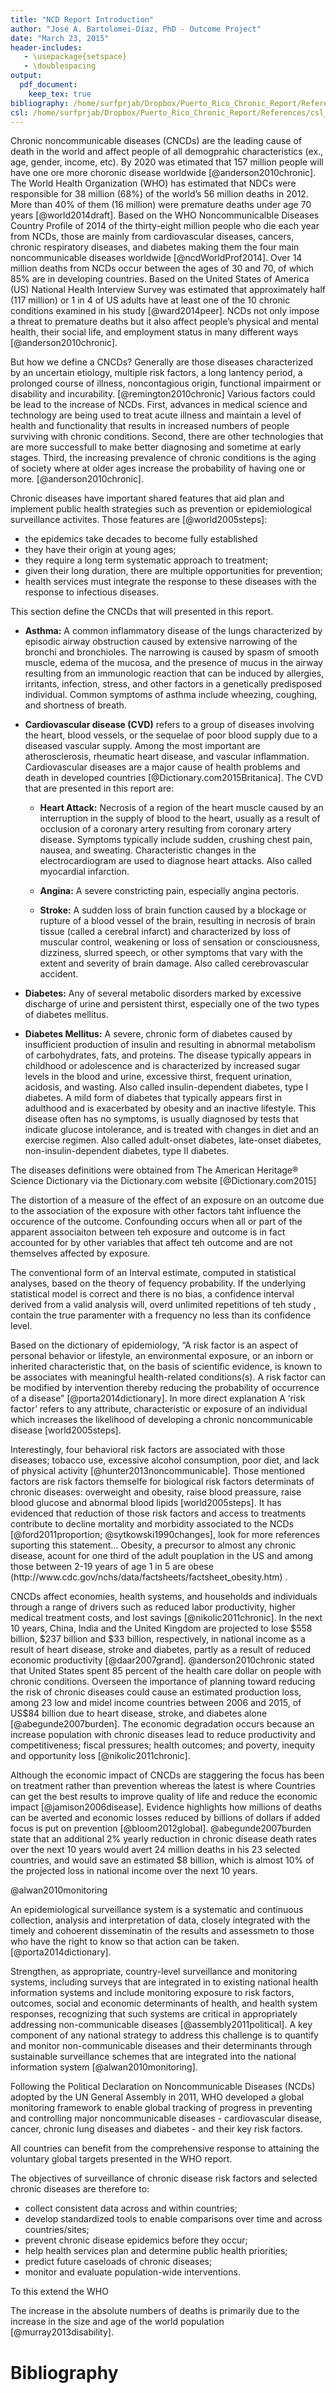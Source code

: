 ```yaml
---
title: "NCD Report Introduction"
author: "José A. Bartolomei-Díaz, PhD - Outcome Project"
date: "March 23, 2015"
header-includes:
   - \usepackage{setspace}
   - \doublespacing
output:
  pdf_document:
    keep_tex: true
bibliography: /home/surfprjab/Dropbox/Puerto_Rico_Chronic_Report/References/ChronReport.bib
csl: /home/surfprjab/Dropbox/Puerto_Rico_Chronic_Report/References/csl_Reference_Style/apa6th.csl
---
```



\subsection{Worldwide Problem}

Chronic noncommunicable diseases (CNCDs) are the leading cause of death in the world and affect people of all demogprahic characteristics (ex., age, gender, income, etc). By 2020 was etimated that 157 million people will have one ore more choronic disease worldwide [@anderson2010chronic]. The World Health Organization (WHO) has estimated that NDCs were responsible for 38 million (68\%) of the world’s 56 million deaths in 2012. More than 40\% of them (16 million) were premature deaths under age 70 years [@world2014draft]. Based on the WHO Noncommunicalble Diseases Country Profile of 2014 of the thirty-eight million people who die each year from NCDs, those are mainly from cardiovascular diseases, cancers, chronic respiratory diseases, and diabetes making them the four main noncommunicable diseases worldwide [@ncdWorldProf2014]. Over 14 million deaths from NCDs occur between the ages of 30 and 70, of which 85% are in developing countries. Based on the United States of America (US) National Health Interview Survey was estimated that approximately half (117 million) or 1 in 4 of US adults have at least one of the 10 chronic conditions examined in his study [@ward2014peer]. NCDs not only impose a threat to premature deaths but it also affect people’s physical and mental health, their social life, and employment status in many different ways [@anderson2010chronic].

But how we define a CNCDs? Generally are those diseases characterized by an uncertain etiology, multiple risk factors, a long lantency period, a prolonged course of illness, noncontagious origin, functional impairment or disability and incurability. [@remington2010chronic]  Various factors could be lead to the increase of NCDs. First, advances in medical science and technology are being used to treat acute illness and maintain a level of health and functionality that results in increased numbers of people surviving with chronic conditions. Second, there are other technologies that are more successfull to make better diagnosing and sometime at early stages. Third, the increasing prevalence of chronic conditions is the aging of society where at older ages increase the probability of having one or more. [@anderson2010chronic].

Chronic diseases have important shared features that aid plan and implement public health strategies such as prevention or epidemiological surveillance activites. Those features are [@world2005steps]:

- the epidemics take decades to become fully established 
- they have their origin at young ages;
- they require a long term systematic approach to treatment;
- given their long duration, there are multiple opportunities for prevention;
- health services must integrate the response to these diseases with the response to infectious diseases.


\subsection{Chronic Condition Definitions}

This section define the CNCDs that will presented in this report.

- **Asthma:** A common inflammatory disease of the lungs characterized by episodic airway obstruction caused by extensive narrowing of the bronchi and bronchioles. The narrowing is caused by spasm of smooth muscle, edema of the mucosa, and the presence of mucus in the airway resulting from an immunologic reaction that can be induced by allergies, irritants, infection, stress, and other factors in a genetically predisposed individual. Common symptoms of asthma include wheezing, coughing, and shortness of breath.

- **Cardiovascular disease (CVD)** refers to a group of diseases involving the heart, blood vessels, or the sequelae of poor blood supply due to a diseased vascular supply. Among the most important are atherosclerosis, rheumatic heart disease, and vascular inflammation. Cardiovascular diseases are a major cause of health problems and death in developed countries [@Dictionary.com2015Britanica]. The CVD that are presented in this report are:

    - **Heart Attack:** Necrosis of a region of the heart muscle caused by an interruption in the supply of blood to the heart, usually as a result of occlusion of a coronary artery resulting from coronary artery disease. Symptoms typically include sudden, crushing chest pain, nausea, and sweating. Characteristic changes in the electrocardiogram are used to diagnose heart attacks. Also called myocardial infarction.  
  
    - **Angina:** A severe constricting pain, especially angina pectoris. 
  
    - **Stroke:** A sudden loss of brain function caused by a blockage or rupture of a blood vessel of the brain, resulting in necrosis of brain tissue (called a cerebral infarct) and characterized by loss of muscular control, weakening or loss of sensation or consciousness, dizziness, slurred speech, or other symptoms that vary with the extent and severity of brain damage. Also called cerebrovascular accident. 

- **Diabetes:** Any of several metabolic disorders marked by excessive discharge of urine and persistent thirst, especially one of the two types of diabetes mellitus.

- **Diabetes Mellitus:** A severe, chronic form of diabetes caused by insufficient production of insulin and resulting in abnormal metabolism of carbohydrates, fats, and proteins. The disease typically appears in childhood or adolescence and is characterized by increased sugar levels in the blood and urine, excessive thirst, frequent urination, acidosis, and wasting. Also called insulin-dependent diabetes, type I diabetes.  A mild form of diabetes that typically appears first in adulthood and is exacerbated by obesity and an inactive lifestyle. This disease often has no symptoms, is usually diagnosed by tests that indicate glucose intolerance, and is treated with changes in diet and an exercise regimen. Also called adult-onset diabetes, late-onset diabetes, non-insulin-dependent diabetes, type II diabetes.

The diseases definitions were obtained from The American Heritage® Science Dictionary via the Dictionary.com website [@Dictionary.com2015]

\subsubsections{other Impotant Definitions}

\texbf{Confounding:} The distortion of a measure of the effect of an exposure on an outcome due to the association of the exposure with other factors taht influence the occurence of the outcome. Confounding occurs when all or part of the apparent associaiton between teh exposure and outcome is in fact accounted for by other variables that affect teh outcome and are not themselves affected by exposure.

\textbf{Confidence Interval:} The conventional form of an Interval estimate, computed in statistical analyses, based on the theory of fequency probability.  If the underlying statistical model is correct and there is no bias, a confidence interval derived from a valid analysis will, overd unlimited repetitions of teh study , contain the true paramenter with  a frequency no less than its confidence level.

\subsection{Risk Factors}

Based on the dictionary of epidemiology, "A risk factor is an aspect of personal behavior or lifestyle, an environmental exposure, or an inborn or inherited characteristic that, on the basis of scientific evidence, is known to be associates with meaningful health-related conditions(s). A risk factor can be modified by intervention thereby reducing the probability of occurrence of a disease" [@porta2014dictionary]. In more direct explanation A 'risk factor' refers to any attribute, characteristic or exposure of an individual which increases the likelihood of developing a chronic noncommunicable disease [world2005steps].

 Interestingly, four behavioral risk factors are associated with those diseases; tobacco use, excessive alcohol consumption, poor diet, and lack of physical activity [@hunter2013noncommunicable]. Those mentioned factors are risk factors themselfe for biological risk factors determinats of chronic diseases: overweight and obesity, raise blood preassure, raise blood glucose and abnormal blood lipids [world2005steps]. It has evidenced that reduction of those risk factors and access to treatments contribute to decline mortality and morbidity associated to the NCDs [@ford2011proportion; @sytkowski1990changes], look for more references suporting this statement...  Obesity, a precursor to almost any chronic disease, acount for one third of the adult pouplation in the US and among those between 2-19 years of age 1 in 5 are obese (http://www.cdc.gov/nchs/data/factsheets/factsheet_obesity.htm) . 

\subsection{Health Related Quality of Life}

\subsection{Economic Impact}

CNCDs affect economies, health systems, and households and individuals through a range of drivers such as reduced labor productivity, higher medical treatment costs, and lost savings [@nikolic2011chronic]. In the next 10 years, China, India and the United Kingdom are projected to lose $558 billion, $237 billion and $33 billion, respectively, in national income as a result of heart disease, stroke and diabetes, partly as a result of reduced economic productivity [@daar2007grand]. @anderson2010chronic stated that United States spent 85 percent of the health care dollar on people with chronic conditions.  Overseen the importance of planning toward reducing the risk of chronic diseases could cause an estimated production loss, among 23 low and midel income countries between 2006 and 2015, of US$84 billion due to heart disease, stroke, and diabetes alone [@abegunde2007burden]. The economic degradation occurs because an increase population with chronic diseases lead to reduce productivity and competitiveness; fiscal pressures; health outcomes; and poverty, inequity and opportunity loss [@nikolic2011chronic].

Although the economic impact of CNCDs are staggering the focus has been on treatment rather than prevention whereas the latest is where Countries can get the best results to improve quality of life and reduce the economic impact [@jamison2006disease].   Evidence highlights how millions of deaths can be averted and economic losses reduced by billions of dollars if added focus is put on prevention [@bloom2012global]. @abegunde2007burden state that an additional 2% yearly reduction in chronic disease death rates over the next 10 years would avert 24 million deaths in his 23 selected countries, and would save an estimated $8 billion, which is almost 10% of the projected loss in national income over the next 10 years.

\subsection{The Role of Epidemiological Surveillance}

@alwan2010monitoring

An epidemiological surveillance system is a systematic and continuous collection, analysis and interpretation of data, closely integrated with the timely and cohoerent disseminatin of the results and assessmetn to those who have the right to know so that action can be taken. [@porta2014dictionary].

Strengthen, as appropriate, country-level surveillance and monitoring systems, including surveys that are integrated in to existing national health information systems and include monitoring exposure to risk factors, outcomes, social and economic determinants of health, and health system responses, recognizing that such systems are critical in appropriately addressing non-communicable diseases [@assembly2011political]. A key component of any national strategy to address this challenge is to quantify and monitor non-communicable diseases and their determinants through sustainable surveillance schemes that are integrated into the national information system [@alwan2010monitoring].

Following the Political Declaration on Noncommunicable Diseases (NCDs) adopted by the UN General Assembly in 2011, WHO developed a global monitoring framework to enable global tracking of progress in preventing and controlling major noncommunicable diseases - cardiovascular disease, cancer, chronic lung diseases and diabetes - and their key risk factors.

All countries can benefit from the comprehensive response to attaining the voluntary global targets presented in the WHO report.
\begin{itemize}
\item Global target 1: A 25\% relative reduction in overall mortality from cardiovascular diseases, cancer, diabetes or chronic respiratory diseases 

\item Global target 2: At least 10\% relative reduction in the harmful use of alcohol as appropriate, within the national context

\item Global target 3: A 10\% relative reduction in the prevalence of insufficient physical activity 

\item Global target 4: A 30\% relative reduction in the mean population intake of salt /sodium

\item Global target 5: A 30\% relative reduction in prevalence of current tobacco use in persons aged 15+ years 

\item Global target 6: A 25\% relative reduction in the prevalence of raised blood pressure, or contain the prevalence of raised blood pressure, according to national circumstances 

\item Global target 7: Halt the rise in diabetes and obesity 

\item Global target 8: At least 50\% of eligible people receive drug therapy and counselling (including glycaemic control) to prevent heart attacks and strokes.

\item Global target 9: An 80\% availability of the affordable basic technologies and essential medicines, including generics, required to treat major noncommunicable diseases in both public and private facilities 
\end{itemize}

The objectives of surveillance of chronic disease risk factors and selected
chronic diseases are therefore to:

- collect consistent data across and within countries;
- develop standardized tools to enable comparisons over time and across
countries/sites;
- prevent chronic disease epidemics before they occur;
- help health services plan and determine public health priorities;
- predict future caseloads of chronic diseases;
- monitor and evaluate population-wide interventions.

\section{Objective}


To this extend the WHO

The increase in the absolute numbers of deaths is primarily due to the increase in the size and age of the world population [@murray2013disability].

# Bibliography